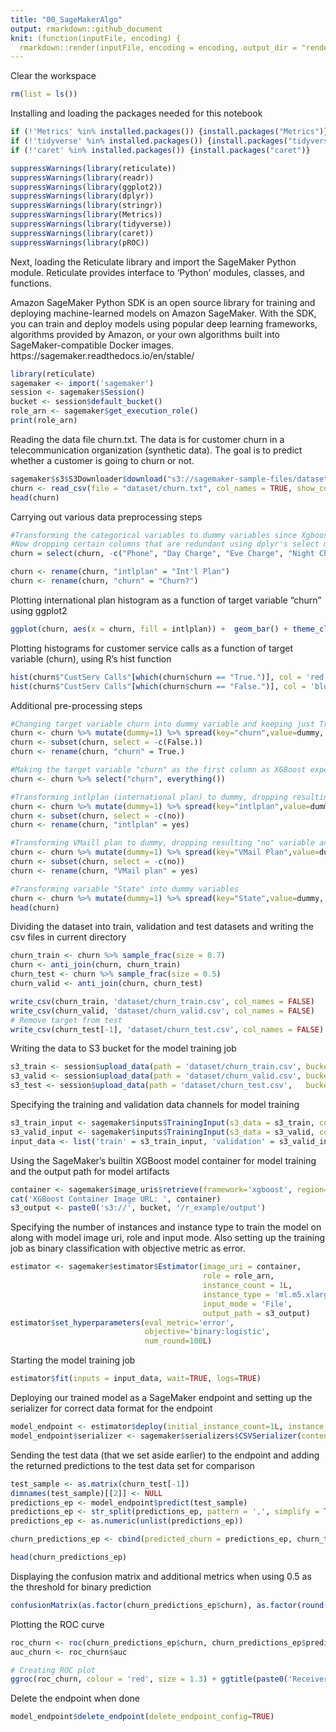 ```yaml
---
title: "00_SageMakerAlgo"
output: rmarkdown::github_document
knit: (function(inputFile, encoding) {
  rmarkdown::render(inputFile, encoding = encoding, output_dir = "rendered") })
---
```


Clear the workspace
```r
rm(list = ls())
```

Installing and loading the packages needed for this notebook
```r
if (!'Metrics' %in% installed.packages()) {install.packages("Metrics")}
if (!'tidyverse' %in% installed.packages()) {install.packages("tidyverse")}
if (!'caret' %in% installed.packages()) {install.packages("caret")}

suppressWarnings(library(reticulate))
suppressWarnings(library(readr))
suppressWarnings(library(ggplot2))
suppressWarnings(library(dplyr))
suppressWarnings(library(stringr))
suppressWarnings(library(Metrics))
suppressWarnings(library(tidyverse))
suppressWarnings(library(caret))
suppressWarnings(library(pROC))
```

Next, loading the Reticulate library and import the SageMaker Python module. Reticulate provides interface to 'Python' modules, classes, and functions. 

Amazon SageMaker Python SDK is an open source library for training and deploying machine-learned models on Amazon SageMaker.
With the SDK, you can train and deploy models using popular deep learning frameworks, algorithms provided by Amazon, or your own algorithms built into SageMaker-compatible Docker images.
https://sagemaker.readthedocs.io/en/stable/

```r
library(reticulate)
sagemaker <- import('sagemaker')
session <- sagemaker$Session()
bucket <- session$default_bucket()
role_arn <- sagemaker$get_execution_role()
print(role_arn)
```

Reading the data file churn.txt. The data is for customer churn in a telecommunication organization (synthetic data). The goal is to predict whether a customer is going to churn or not.


```r
sagemaker$s3$S3Downloader$download("s3://sagemaker-sample-files/datasets/tabular/synthetic/churn.txt", "dataset")
churn <- read_csv(file = "dataset/churn.txt", col_names = TRUE, show_col_types = FALSE)
head(churn)
```
Carrying out various data preprocessing steps
```r
#Transforming the categorical variables to dummy variables since Xgboost only takes numerical inputs for features
#Now dropping certain columns that are redundant using dplyr's select method
churn = select(churn, -c("Phone", "Day Charge", "Eve Charge", "Night Charge", "Intl Charge"))

churn <- rename(churn, "intlplan" = "Int'l Plan")
churn <- rename(churn, "churn" = "Churn?")
```
Plotting international plan histogram as a function of target variable "churn" using ggplot2
```r
ggplot(churn, aes(x = churn, fill = intlplan)) +  geom_bar() + theme_classic()
```

Plotting histograms for customer service calls as a function of target variable (churn), using R's hist function
```r
hist(churn$"CustServ Calls"[which(churn$churn == "True.")], col = 'red', breaks = 15, ylim = c(0,600), main = "Churn = True", xlab = "Customer Service Calls")
hist(churn$"CustServ Calls"[which(churn$churn == "False.")], col = 'blue', breaks = 15, ylim = c(0,600),main = "Churn = False", xlab = "Customer Service Calls")
```

Additional pre-processing steps
```r
#Changing target variable churn into dummy variable and keeping just True column while dropping False
churn <- churn %>% mutate(dummy=1) %>% spread(key="churn",value=dummy, fill=0)
churn <- subset(churn, select = -c(False.))
churn <- rename(churn, "churn" = True.)

#Making the target variable "churn" as the first column as XGBoost expects the data to be in this format
churn <- churn %>% select("churn", everything())

#Transforming intlplan (international plan) to dummy, dropping resulting "no" variable and renaming "yes" using dplyr's rename method
churn <- churn %>% mutate(dummy=1) %>% spread(key="intlplan",value=dummy, fill=0)
churn <- subset(churn, select = -c(no))
churn <- rename(churn, "intlplan" = yes)

#Transforming VMaill plan to dummy, dropping resulting "no" variable and renaming "yes" using dplyr's rename method
churn <- churn %>% mutate(dummy=1) %>% spread(key="VMail Plan",value=dummy, fill=0)
churn <- subset(churn, select = -c(no))
churn <- rename(churn, "VMail plan" = yes)

#Transforming variable "State" into dummy variables
churn <- churn %>% mutate(dummy=1) %>% spread(key="State",value=dummy, fill=0)
head(churn)
```
Dividing the dataset into train, validation and test datasets and writing the csv files in current directory
```r
churn_train <- churn %>% sample_frac(size = 0.7)
churn <- anti_join(churn, churn_train)
churn_test <- churn %>% sample_frac(size = 0.5)
churn_valid <- anti_join(churn, churn_test)

write_csv(churn_train, 'dataset/churn_train.csv', col_names = FALSE)
write_csv(churn_valid, 'dataset/churn_valid.csv', col_names = FALSE)
# Remove target from test
write_csv(churn_test[-1], 'dataset/churn_test.csv', col_names = FALSE)
```
Writing the data to S3 bucket for the model training job
```r
s3_train <- session$upload_data(path = 'dataset/churn_train.csv', bucket = bucket, key_prefix = 'r_example/data')
s3_valid <- session$upload_data(path = 'dataset/churn_valid.csv', bucket = bucket, key_prefix = 'r_example/data')
s3_test <- session$upload_data(path = 'dataset/churn_test.csv',   bucket = bucket, key_prefix = 'r_example/data')
```
Specifying the training and validation data channels for model training
```r
s3_train_input <- sagemaker$inputs$TrainingInput(s3_data = s3_train, content_type = 'csv')
s3_valid_input <- sagemaker$inputs$TrainingInput(s3_data = s3_valid, content_type = 'csv')
input_data <- list('train' = s3_train_input, 'validation' = s3_valid_input)
```
Using the SageMaker's builtin XGBoost model container for model training and the output path for model artifacts
```r
container <- sagemaker$image_uris$retrieve(framework='xgboost', region= session$boto_region_name, version='latest')
cat('XGBoost Container Image URL: ', container)
s3_output <- paste0('s3://', bucket, '/r_example/output')
```
Specifying the number of instances and instance type to train the model on along with model image uri, role and
input mode. Also setting up the training job as  binary classification with objective metric as error.
```r
estimator <- sagemaker$estimator$Estimator(image_uri = container,
                                           role = role_arn,
                                           instance_count = 1L,
                                           instance_type = 'ml.m5.xlarge',
                                           input_mode = 'File',
                                           output_path = s3_output)
estimator$set_hyperparameters(eval_metric='error',
                              objective='binary:logistic',
                              num_round=100L)
```
Starting the model training job
```r
estimator$fit(inputs = input_data, wait=TRUE, logs=TRUE)
```
Deploying our trained model as a SageMaker endpoint and setting up the serializer for correct data format for the endpoint
```r
model_endpoint <- estimator$deploy(initial_instance_count=1L, instance_type='ml.m4.xlarge')
model_endpoint$serializer <- sagemaker$serializers$CSVSerializer(content_type='text/csv')
```
Sending the test data (that we set aside earlier) to the endpoint and adding the returned predictions to the test data set for comparison
```r
test_sample <- as.matrix(churn_test[-1])
dimnames(test_sample)[[2]] <- NULL
predictions_ep <- model_endpoint$predict(test_sample)
predictions_ep <- str_split(predictions_ep, pattern = ',', simplify = TRUE)
predictions_ep <- as.numeric(unlist(predictions_ep))

churn_predictions_ep <- cbind(predicted_churn = predictions_ep, churn_test)

head(churn_predictions_ep)
```
Displaying the confusion matrix and additional metrics when using 0.5 as the threshold for binary prediction
```r
confusionMatrix(as.factor(churn_predictions_ep$churn), as.factor(round(churn_predictions_ep$predicted_churn)))
```
Plotting the ROC curve
```r
roc_churn <- roc(churn_predictions_ep$churn, churn_predictions_ep$predicted_churn)
auc_churn <- roc_churn$auc

# Creating ROC plot
ggroc(roc_churn, colour = 'red', size = 1.3) + ggtitle(paste0('Receiver Operating Characteristics (ROC) Curve ', '(AUC = ', round(auc_churn, digits = 3), ')'))
```

Delete the endpoint when done

```r
model_endpoint$delete_endpoint(delete_endpoint_config=TRUE)
```

